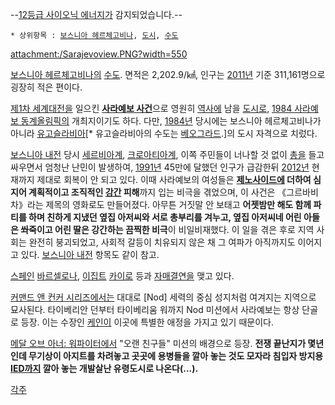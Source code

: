 --[[사라 케리건|12등급 사이오닉 에너지]]가 감지되었습니다.--

 * 상위항목 : [[보스니아 헤르체고비나]], [[도시]], [[수도]]

attachment:/Sarajevoview.PNG?width=550

{{{+1 Сарајево / Sarajevo }}}

[[보스니아 헤르체고비나]]의 [[수도]]. 면적은 2,202.9/㎢, 인구는 [[2011년]] 기준 311,161명으로 굉장히 적은 편이다.

[[제1차 세계대전]]을 일으킨 '''[[사라예보 사건]]'''으로 영원히 [[역사]]에 남을 [[도시]]로, [[1984 사라예보 동계올림픽]]의 개최지이기도 하다. 다만, [[1984년]] 당시에는 보스니아 헤르체고비나가 아니라 [[유고슬라비아]][* 유고슬라비아의 수도는 [[베오그라드]].]의 도시 자격으로 치렀다.

[[보스니아 내전]] 당시 [[세르비아]]계, [[크로아티아]]계, 이쪽 주민들이 너나할 것 없이 [[총]]을 들고 싸우면서 엄청난 난민이 발생하여, [[1991년]] 45만에 달했던 인구가 급감한뒤 [[2012년]] 현재까지 제대로 회복이 안 되고 있다. 이때 사라예보의 여성들은 '''[[제노사이드]]에 더하여 심지어 계획적이고 조직적인 [[강간]] 피해'''까지 입는 비극을 겪었으며, 이 사건은 《그르바비차》라는 제목의 영화로도 만들어졌다. 아무튼 거짓말 안 보태고 '''어젯밤만 해도 함께 파티를 하며 친하게 지냈던 옆집 아저씨와 서로 총부리를 겨누고, 옆집 아저씨네 어린 아들은 쏴죽이고 어린 딸은 강간하는 끔찍한 비극'''이 비일비재했다. 이 일을 겪은 후로 지역 사회는 완전히 붕괴되었고, 사회적 갈등이 치유되지 않은 채 그 여파가 아직까지도 이어지고 있다. [[보스니아 내전]] 항목도 같이 참고.

[[스페인]] [[바르셀로나]], [[이집트]] [[카이로]] 등과 [[자매결연]]을 맺고 있다.


[[커맨드 앤 컨커 시리즈]]에서는 대대로 [Nod] 세력의 중심 성지처럼 여겨지는 지역으로 묘사된다. 타이베리안 던부터 타이베리움 워까지 Nod 미션에서 사라예보는 항상 단골로 등장. 이는 수장인 [[케인]]이 이곳에 특별한 애정을 가지고 있기 때문이다.

[[메달 오브 아너: 워파이터]]에서 "오랜 친구들" 미션의 배경으로 등장. '''전쟁 끝난지가 몇년인데 무기상이 아지트를 차려놓고 곳곳에 용병들을 깔아 놓는 것도 모자라 침입자 방지용 [[IED]]까지 깔아 놓는 개발살난 유령도시로 나온다(...).'''

[[각주]]
